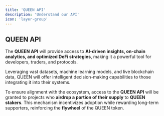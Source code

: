 ```yaml
---
title: 'QUEEN API'
description: 'Understand our API'
icon: 'layer-group'
---
```


## **QUEEN API**

The **QUEEN API** will provide access to **AI-driven insights, on-chain analytics, and optimized DeFi strategies**, making it a powerful tool for developers, traders, and protocols. 

Leveraging vast datasets, machine learning models, and live blockchain data, QUEEN will offer intelligent decision-making capabilities to those integrating it into their systems.

To ensure alignment with the ecosystem, access to the **QUEEN API** will be granted to projects who **airdrop a portion of their supply** to **QUEEN stakers**. This mechanism incentivizes adoption while rewarding long-term supporters, reinforcing the **flywheel** of the QUEEN token.

